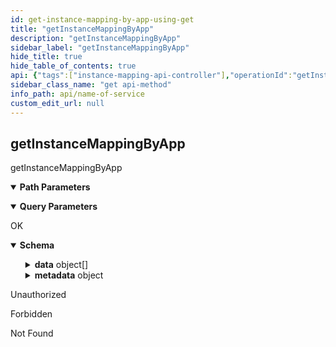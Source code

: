 ```yaml
---
id: get-instance-mapping-by-app-using-get
title: "getInstanceMappingByApp"
description: "getInstanceMappingByApp"
sidebar_label: "getInstanceMappingByApp"
hide_title: true
hide_table_of_contents: true
api: {"tags":["instance-mapping-api-controller"],"operationId":"getInstanceMappingByAppUsingGET","parameters":[{"name":"app","in":"path","description":"app","required":true,"schema":{"type":"string","enum":["ADC","APM","BLK","CDN","DDOS","DHCP","DNS","LLB","NONE","RDNS","SCAN","SLB","SWG","VPN","WAF"]}},{"name":"instanceId","in":"path","description":"instanceId","required":true,"schema":{"type":"string"}},{"name":"stackId","in":"path","description":"stackId","required":true,"schema":{"type":"string"}},{"name":"type","in":"query","description":"type","required":false,"schema":{"type":"string","enum":["APP","GROUP","LISTENER","STACK"]}}],"responses":{"200":{"description":"OK","content":{"*/*":{"schema":{"type":"object","properties":{"args":{"type":"array","items":{"type":"object"}},"code":{"type":"integer","format":"int32"},"data":{"type":"array","items":{"type":"object","properties":{"category":{"type":"string"},"createdBy":{"type":"string"},"createdDate":{"type":"integer","format":"int64"},"instanceId":{"type":"string"},"lastModifiedBy":{"type":"string"},"lastModifiedDate":{"type":"integer","format":"int64"},"mappingId":{"type":"string"},"metadata":{"type":"string"},"referenceId":{"type":"string"},"type":{"type":"string","enum":["APP","GROUP","LISTENER","STACK"]}},"title":"LogicalMapping"}},"message":{"type":"string"},"metadata":{"type":"object","properties":{"metadata":{"type":"object","additionalProperties":{"type":"object"}},"page":{"type":"integer","format":"int32"},"pages":{"type":"integer","format":"int32"},"perPage":{"type":"integer","format":"int32"},"total":{"type":"integer","format":"int64"}},"title":"ListResponseMetadata"},"supportingData":{"type":"array","items":{"type":"object","additionalProperties":{"type":"object"}}},"valid":{"type":"boolean"}},"title":"ListResponse«LogicalMapping»"}}}},"401":{"description":"Unauthorized"},"403":{"description":"Forbidden"},"404":{"description":"Not Found"}},"description":"getInstanceMappingByApp","method":"get","path":"/api/stack/{stackId}/instance/{instanceId}/mappings/{app}","servers":[{"url":"//localhost:8080"}],"info":{"description":"API Endpoint Decoration","version":"1.0.0","title":"NAME OF SERVICE","contact":{"name":"Dev-Team","url":"https://www.dev-team.com/","email":"dev-team@gmail.com"},"license":{"name":"Apache 2.0","url":"http://www.apache.org/licenses/LICENSE-2.0.html"}},"postman":{"name":"getInstanceMappingByApp","description":{"type":"text/plain"},"url":{"path":["api","stack",":stackId","instance",":instanceId","mappings",":app"],"host":["{{baseUrl}}"],"query":[{"disabled":false,"description":{"content":"type","type":"text/plain"},"key":"type","value":""}],"variable":[{"disabled":false,"description":{"content":"(Required) app","type":"text/plain"},"type":"any","value":"","key":"app"},{"disabled":false,"description":{"content":"(Required) instanceId","type":"text/plain"},"type":"any","value":"","key":"instanceId"},{"disabled":false,"description":{"content":"(Required) stackId","type":"text/plain"},"type":"any","value":"","key":"stackId"}]},"header":[{"key":"Accept","value":"*/*"}],"method":"GET"}}
sidebar_class_name: "get api-method"
info_path: api/name-of-service
custom_edit_url: null
---
```



## getInstanceMappingByApp



getInstanceMappingByApp

<details style={{"marginBottom":"1rem"}} data-collapsed={false} open={true}><summary style={{}}><strong>Path Parameters</strong></summary><div><ul><ParamsItem className={"paramsItem"} param={{"name":"app","in":"path","description":"app","required":true,"schema":{"type":"string","enum":["ADC","APM","BLK","CDN","DDOS","DHCP","DNS","LLB","NONE","RDNS","SCAN","SLB","SWG","VPN","WAF"]}}}></ParamsItem><ParamsItem className={"paramsItem"} param={{"name":"instanceId","in":"path","description":"instanceId","required":true,"schema":{"type":"string"}}}></ParamsItem><ParamsItem className={"paramsItem"} param={{"name":"stackId","in":"path","description":"stackId","required":true,"schema":{"type":"string"}}}></ParamsItem></ul></div></details><details style={{"marginBottom":"1rem"}} data-collapsed={false} open={true}><summary style={{}}><strong>Query Parameters</strong></summary><div><ul><ParamsItem className={"paramsItem"} param={{"name":"type","in":"query","description":"type","required":false,"schema":{"type":"string","enum":["APP","GROUP","LISTENER","STACK"]}}}></ParamsItem></ul></div></details><div><ApiTabs><TabItem label={"200"} value={"200"}><div>

OK

</div><div><MimeTabs schemaType={"response"}><TabItem label={"*/*"} value={"*/*"}><SchemaTabs><TabItem label={"Schema"} value={"Schema"}><details style={{}} data-collapsed={false} open={true}><summary style={{"textAlign":"left"}}><strong>Schema</strong></summary><div style={{"textAlign":"left","marginLeft":"1rem"}}></div><ul style={{"marginLeft":"1rem"}}><SchemaItem collapsible={false} name={"args"} required={false} schemaName={"object[]"} qualifierMessage={undefined} schema={{"type":"array","items":{"type":"object"}}}></SchemaItem><SchemaItem collapsible={false} name={"code"} required={false} schemaName={"int32"} qualifierMessage={undefined} schema={{"type":"integer","format":"int32"}}></SchemaItem><SchemaItem collapsible={true} className={"schemaItem"}><details style={{}}><summary style={{}}><strong>data</strong><span style={{"opacity":"0.6"}}> object[]</span></summary><div style={{"marginLeft":"1rem"}}><li><div style={{"fontSize":"var(--ifm-code-font-size)","opacity":"0.6","marginLeft":"-.5rem","paddingBottom":".5rem"}}>Array [</div></li><SchemaItem collapsible={false} name={"category"} required={false} schemaName={"string"} qualifierMessage={undefined} schema={{"type":"string"}}></SchemaItem><SchemaItem collapsible={false} name={"createdBy"} required={false} schemaName={"string"} qualifierMessage={undefined} schema={{"type":"string"}}></SchemaItem><SchemaItem collapsible={false} name={"createdDate"} required={false} schemaName={"int64"} qualifierMessage={undefined} schema={{"type":"integer","format":"int64"}}></SchemaItem><SchemaItem collapsible={false} name={"instanceId"} required={false} schemaName={"string"} qualifierMessage={undefined} schema={{"type":"string"}}></SchemaItem><SchemaItem collapsible={false} name={"lastModifiedBy"} required={false} schemaName={"string"} qualifierMessage={undefined} schema={{"type":"string"}}></SchemaItem><SchemaItem collapsible={false} name={"lastModifiedDate"} required={false} schemaName={"int64"} qualifierMessage={undefined} schema={{"type":"integer","format":"int64"}}></SchemaItem><SchemaItem collapsible={false} name={"mappingId"} required={false} schemaName={"string"} qualifierMessage={undefined} schema={{"type":"string"}}></SchemaItem><SchemaItem collapsible={false} name={"metadata"} required={false} schemaName={"string"} qualifierMessage={undefined} schema={{"type":"string"}}></SchemaItem><SchemaItem collapsible={false} name={"referenceId"} required={false} schemaName={"string"} qualifierMessage={undefined} schema={{"type":"string"}}></SchemaItem><SchemaItem collapsible={false} name={"type"} required={false} schemaName={"string"} qualifierMessage={"**Possible values:** [`APP`, `GROUP`, `LISTENER`, `STACK`]"} schema={{"type":"string","enum":["APP","GROUP","LISTENER","STACK"]}}></SchemaItem><li><div style={{"fontSize":"var(--ifm-code-font-size)","opacity":"0.6","marginLeft":"-.5rem"}}>]</div></li></div></details></SchemaItem><SchemaItem collapsible={false} name={"message"} required={false} schemaName={"string"} qualifierMessage={undefined} schema={{"type":"string"}}></SchemaItem><SchemaItem collapsible={true} className={"schemaItem"}><details style={{}}><summary style={{}}><strong>metadata</strong><span style={{"opacity":"0.6"}}> object</span></summary><div style={{"marginLeft":"1rem"}}><SchemaItem collapsible={true} className={"schemaItem"}><details style={{}}><summary style={{}}><strong>metadata</strong><span style={{"opacity":"0.6"}}> object</span></summary><div style={{"marginLeft":"1rem"}}><li><div><code>property name*</code><span style={{"opacity":"0.6"}}> object</span></div></li></div></details></SchemaItem><SchemaItem collapsible={false} name={"page"} required={false} schemaName={"int32"} qualifierMessage={undefined} schema={{"type":"integer","format":"int32"}}></SchemaItem><SchemaItem collapsible={false} name={"pages"} required={false} schemaName={"int32"} qualifierMessage={undefined} schema={{"type":"integer","format":"int32"}}></SchemaItem><SchemaItem collapsible={false} name={"perPage"} required={false} schemaName={"int32"} qualifierMessage={undefined} schema={{"type":"integer","format":"int32"}}></SchemaItem><SchemaItem collapsible={false} name={"total"} required={false} schemaName={"int64"} qualifierMessage={undefined} schema={{"type":"integer","format":"int64"}}></SchemaItem></div></details></SchemaItem><SchemaItem collapsible={false} name={"supportingData"} required={false} schemaName={"object[]"} qualifierMessage={undefined} schema={{"type":"array","items":{"type":"object","additionalProperties":{"type":"object"}}}}></SchemaItem><SchemaItem collapsible={false} name={"valid"} required={false} schemaName={"boolean"} qualifierMessage={undefined} schema={{"type":"boolean"}}></SchemaItem></ul></details></TabItem><TabItem label={"Example (from schema)"} value={"Example (from schema)"}><ResponseSamples responseExample={"{\n  \"args\": [\n    {}\n  ],\n  \"code\": 0,\n  \"data\": [\n    {\n      \"category\": \"string\",\n      \"createdBy\": \"string\",\n      \"createdDate\": 0,\n      \"instanceId\": \"string\",\n      \"lastModifiedBy\": \"string\",\n      \"lastModifiedDate\": 0,\n      \"mappingId\": \"string\",\n      \"metadata\": \"string\",\n      \"referenceId\": \"string\",\n      \"type\": \"APP\"\n    }\n  ],\n  \"message\": \"string\",\n  \"metadata\": {\n    \"metadata\": {},\n    \"page\": 0,\n    \"pages\": 0,\n    \"perPage\": 0,\n    \"total\": 0\n  },\n  \"supportingData\": [\n    {}\n  ],\n  \"valid\": true\n}"} language={"json"}></ResponseSamples></TabItem></SchemaTabs></TabItem></MimeTabs></div></TabItem><TabItem label={"401"} value={"401"}><div>

Unauthorized

</div><div></div></TabItem><TabItem label={"403"} value={"403"}><div>

Forbidden

</div><div></div></TabItem><TabItem label={"404"} value={"404"}><div>

Not Found

</div><div></div></TabItem></ApiTabs></div>
      